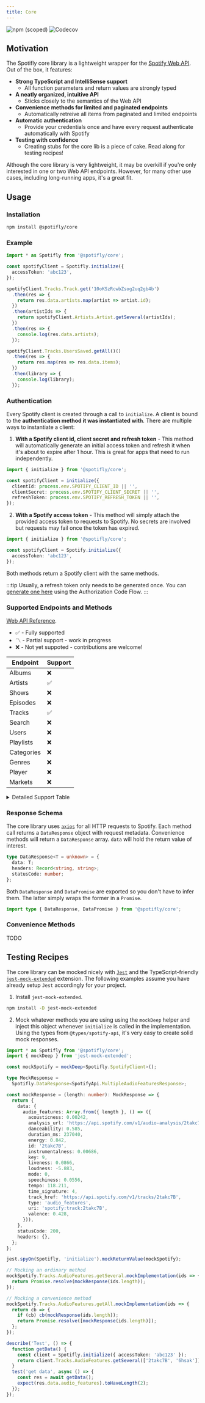 ```yaml
---
title: Core
---
```


![npm (scoped)](https://img.shields.io/npm/v/@spotifly/core) ![Codecov](https://codecov.io/gh/eegli/spotifly/branch/main/graph/badge.svg?flag=core)

## Motivation

The Spotifly core library is a lightweight wrapper for the [Spotify Web API](https://developer.spotify.com/documentation/web-api/). Out of the box, it features:

- **Strong TypeScript and IntelliSense support**
  - All function parameters and return values are strongly typed
- **A neatly organized, intuitive API**
  - Sticks closely to the semantics of the Web API
- **Convenience methods for limited and paginated endpoints**
  - Automatically retreive all items from paginated and limited endpoints
- **Automatic authentication**
  - Provide your credentials once and have every request authenticate automatically with Spotify
- **Testing with confidence**
  - Creating stubs for the core lib is a piece of cake. Read along for testing recipes!

Although the core library is very lightweight, it may be overkill if you're only interested in one or two Web API endpoints. However, for many other use cases, including long-running apps, it's a great fit.

## Usage

### Installation

```bash npm2yarn
npm install @spotifly/core
```

### Example

```ts
import * as Spotifly from '@spotifly/core';

const spotifyClient = Spotifly.initialize({
  accessToken: 'abc123',
});

spotifyClient.Tracks.Track.get('10oKSzRcwbZsog2uq2gb4b')
  .then(res => {
    return res.data.artists.map(artist => artist.id);
  })
  .then(artistIds => {
    return spotifyClient.Artists.Artist.getSeveral(artistIds);
  })
  .then(res => {
    console.log(res.data.artists);
  });

spotifyClient.Tracks.UsersSaved.getAll()()
  .then(res => {
    return res.map(res => res.data.items);
  })
  .then(library => {
    console.log(library);
  });
```

### Authentication

Every Spotify client is created through a call to `initialize`. A client is bound to the **authentication method it was instantiated with**. There are multiple ways to instantiate a client:

1. **With a Spotify client id, client secret and refresh token** - This method will automatically generate an initial access token and refresh it when it's about to expire after 1 hour. This is great for apps that need to run independently.

```ts
import { initialize } from '@spotifly/core';

const spotifyClient = initialize({
  clientId: process.env.SPOTIFY_CLIENT_ID || '',
  clientSecret: process.env.SPOTIFY_CLIENT_SECRET || '',
  refreshToken: process.env.SPOTIFY_REFRESH_TOKEN || '',
});
```

2. **With a Spotify access token** - This method will simply attach the provided access token to requests to Spotify. No secrets are involved but requests may fail once the token has expired.

```ts
import { initialize } from '@spotifly/core';

const spotifyClient = Spotify.initialize({
  accessToken: 'abc123',
});
```

Both methods return a Spotify client with the same methods.

:::tip
Usually, a refresh token only needs to be generated once. You can [generate one here](/docs/authorization) using the Authorization Code Flow.
:::

### Supported Endpoints and Methods

[Web API Reference](https://developer.spotify.com/documentation/web-api/reference/#/).

- ✅ - Fully supported
- 〽️ - Partial support - work in progress
- ❌ - Not yet suppoted - contributions are welcome!

| Endpoint   | Support |
| ---------- | ------- |
| Albums     | ❌      |
| Artists    | ✅      |
| Shows      | ❌      |
| Episodes   | ❌      |
| Tracks     | ✅      |
| Search     | ❌      |
| Users      | ❌      |
| Playlists  | ❌      |
| Categories | ❌      |
| Genres     | ❌      |
| Player     | ❌      |
| Markets    | ❌      |

<details>
  <summary>Detailed Support Table</summary>
  <ul>
    <li>
      <b>Artists</b>
      <ul>
        <li>Artists.Albums.get</li>
        <li>Artists.Albums.getAll</li>
        <li>Artists.Artist.get</li>
        <li>Artists.Artist.getAll</li>
        <li>Artists.Artist.getSeveral</li>
        <li>Artists.RelatedArtists.get</li>
        <li>Artists.TopTracks.get</li>
      </ul>
    </li>
    <li>
      <b>Tracks</b>
      <ul>
        <li>Tracks.AudioAnalysis.get</li>
        <li>Tracks.AudioFeatures.get</li>
        <li>Tracks.AudioFeatures.getAll</li>
        <li>Tracks.AudioFeatures.getSeveral</li>
        <li>Tracks.Recommendations.get</li>
        <li>Tracks.Track.get</li>
        <li>Tracks.Track.getAll</li>
        <li>Tracks.Track.getSeveral</li>
        <li>Tracks.UsersSaved.check</li>
        <li>Tracks.UsersSaved.checkAll</li>
        <li>Tracks.UsersSaved.get</li>
        <li>Tracks.UsersSaved.getAll</li>
        <li>Tracks.UsersSaved.remove</li>
        <li>Tracks.UsersSaved.removeAll</li>
        <li>Tracks.UsersSaved.save</li>
        <li>Tracks.UsersSaved.saveAll</li>
      </ul>
    </li>
  </ul>
</details>

### Response Schema

The core library uses [`axios`](https://axios-http.com/) for all HTTP requests to Spotify. Each method call returns a `DataResponse` object with request metadata. Convenience methods will return a `DataResponse` array. `data` will hold the return value of interest.

```ts
type DataResponse<T = unknown> = {
  data: T;
  headers: Record<string, string>;
  statusCode: number;
};
```

Both `DataResponse` and `DataPromise` are exported so you don't have to infer them. The latter simply wraps the former in a `Promise`.

```ts
import type { DataResponse, DataPromise } from '@spotifly/core';
```

### Convenience Methods

TODO

## Testing Recipes

The core library can be mocked nicely with [`Jest`](https://jestjs.io/) and the TypeScript-friendly [`jest-mock-extended`](https://www.npmjs.com/package/jest-mock-extended) extension. The following examples assume you have already setup `Jest` accordingly for your project.

1. Install `jest-mock-extended`.

```bash npm2yarn
npm install -D jest-mock-extended
```

2. Mock whatever methods you are using using the `mockDeep` helper and inject this object whenever `initialize` is called in the implementation. Using the types from `@types/spotify-api`, it's very easy to create solid mock responses.

```ts
import * as Spotifly from '@spotifly/core';
import { mockDeep } from 'jest-mock-extended';

const mockSpotify = mockDeep<Spotifly.SpotifyClient>();

type MockResponse =
  Spotifly.DataResponse<SpotifyApi.MultipleAudioFeaturesResponse>;

const mockResponse = (length: number): MockResponse => {
  return {
    data: {
      audio_features: Array.from({ length }, () => ({
        acousticness: 0.00242,
        analysis_url: 'https://api.spotify.com/v1/audio-analysis/2takc7B',
        danceability: 0.585,
        duration_ms: 237040,
        energy: 0.842,
        id: '2takc7B',
        instrumentalness: 0.00686,
        key: 9,
        liveness: 0.0866,
        loudness: -5.883,
        mode: 0,
        speechiness: 0.0556,
        tempo: 118.211,
        time_signature: 4,
        track_href: 'https://api.spotify.com/v1/tracks/2takc7B',
        type: 'audio_features',
        uri: 'spotify:track:2takc7B',
        valence: 0.428,
      })),
    },
    statusCode: 200,
    headers: {},
  };
};

jest.spyOn(Spotifly, 'initialize').mockReturnValue(mockSpotify);

// Mocking an ordinary method
mockSpotify.Tracks.AudioFeatures.getSeveral.mockImplementation(ids => {
  return Promise.resolve(mockResponse(ids.length));
});

// Mocking a convenience method
mockSpotify.Tracks.AudioFeatures.getAll.mockImplementation(ids => {
  return cb => {
    if (cb) cb(mockResponse(ids.length));
    return Promise.resolve([mockResponse(ids.length)]);
  };
});

describe('Test', () => {
  function getData() {
    const client = Spotifly.initialize({ accessToken: 'abc123' });
    return client.Tracks.AudioFeatures.getSeveral(['2takc7B', '6hsak']);
  }
  test('get data', async () => {
    const res = await getData();
    expect(res.data.audio_features).toHaveLength(2);
  });
});
```
